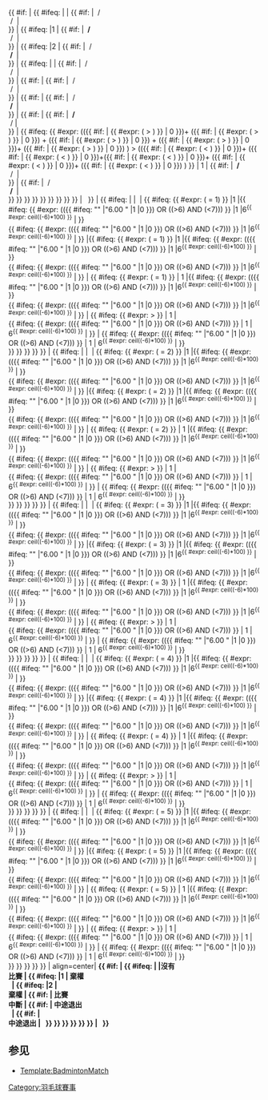 {{ #if: {{{T1P1|}}} | {{ #ifeq: {{{np}}} | | {{ #if: {{{T1P2|}}} | {{{T1P1}}}&nbsp;/&nbsp;{{{T1P2}}}<br />{{{T2P1}}}&nbsp;/&nbsp;{{{T2P2}}} | {{{T1P1}}}<br />{{{T2P1}}} }} | {{ #ifeq: {{{wo}}} |1 | {{ #if: {{{T1P2|}}} | '''{{{T1P1}}}&nbsp;/&nbsp;{{{T1P2}}}'''<br />{{{T2P1}}}&nbsp;/&nbsp;{{{T2P2}}} | '''{{{T1P1}}}'''<br />{{{T2P1}}} }} | {{ #ifeq: {{{wo}}} |2 | {{ #if: {{{T1P2|}}} | {{{T1P1}}}&nbsp;/&nbsp;{{{T1P2}}}<br />'''{{{T2P1}}}&nbsp;/&nbsp;{{{T2P2}}}''' | {{{T1P1}}}<br />'''{{{T2P1}}}''' }} | {{ #ifeq: {{{1}}} | | {{ #if: {{{T1P2|}}} | {{{T1P1}}}&nbsp;/&nbsp;{{{T1P2}}}<br />{{{T2P1}}}&nbsp;/&nbsp;{{{T2P2}}} | {{{T1P1}}}<br />{{{T2P1}}} }} | {{ #if: {{{nc|}}} | {{ #if: {{{T1P2|}}} | {{{T1P1}}}&nbsp;/&nbsp;{{{T1P2}}}<br />{{{T2P1}}}&nbsp;/&nbsp;{{{T2P2}}} | {{{T1P1}}}<br />{{{T2P1}}} }} | {{ #if: {{{re1|}}} | {{ #if: {{{T1P2|}}} | {{{T1P1}}}&nbsp;/&nbsp;{{{T1P2}}}<br />'''{{{T2P1}}}&nbsp;/&nbsp;{{{T2P2}}}''' | {{{T1P1}}}<br />'''{{{T2P1}}}''' }} | {{ #if: {{{re2|}}} | {{ #if: {{{T1P2|}}} | '''{{{T1P1}}}&nbsp;/&nbsp;{{{T1P2}}}'''<br />{{{T2P1}}}&nbsp;/&nbsp;{{{T2P2}}}| '''{{{T1P1}}}'''<br />{{{T2P1}}} }} | {{ #ifeq: {{ #expr: (({{ #if: {{{1|}}} | {{ #expr: ({{{1}}} > {{{6}}}) }} | 0 }})+ ({{ #if: {{{2|}}} | {{ #expr: ({{{2}}} > {{{7}}}) }} | 0 }}) + ({{ #if: {{{3|}}} | {{ #expr: ({{{3}}} > {{{8}}}) }} | 0 }}) + ({{ #if: {{{4|}}} | {{ #expr: ({{{4}}} > {{{9}}}) }} | 0 }})+ ({{ #if: {{{5|}}} | {{ #expr: ({{{5}}} > {{{10}}}) }} | 0 }}) ) > (({{ #if: {{{6|}}} | {{ #expr: ({{{1}}} < {{{6}}}) }} | 0 }})+ ({{ #if: {{{7|}}} | {{ #expr: ({{{2}}} < {{{7}}}) }} | 0 }})+({{ #if: {{{8|}}} | {{ #expr: ({{{3}}} < {{{8}}}) }} | 0 }})+ ({{ #if: {{{9|}}} | {{ #expr: ({{{4}}} < {{{9}}}) }} | 0 }})+ ({{ #if: {{{10|}}} | {{ #expr: ({{{5}}} < {{{10}}}) }} | 0 }}) ) }} | 1 | {{ #if: {{{T1P2|}}} | '''{{{T1P1}}}&nbsp;/&nbsp;{{{T1P2}}}'''<br />{{{T2P1}}}&nbsp;/&nbsp;{{{T2P2}}} | '''{{{T1P1}}}'''<br />{{{T2P1}}} }} | {{ #if: {{{T1P2|}}} | {{{T1P1}}}&nbsp;/&nbsp;{{{T1P2}}}<br />'''{{{T2P1}}}&nbsp;/&nbsp;{{{T2P2}}}''' | {{{T1P1}}}<br />'''{{{T2P1}}}'''}} }} }} }} }} }} }} }} }} | &nbsp; }}
| {{ #ifeq: {{{1|}}} | |&nbsp; | {{ #ifeq: {{ #expr: ({{{nc|}}} = 1) }} |1 |{{ #ifeq: {{ #expr: (({{ #ifeq: "{{{1}}}" |"6.00 " |1 |0 }}) OR (({{{1}}}>6) AND ({{{1}}}<7))) }} |1 |6<sup>{{ #expr: ceil(({{{1}}}-6)*100) }}</sup> |{{{1}}} }}<br />{{ #ifeq: {{ #expr: (({{ #ifeq: "{{{1}}}" |"6.00 " |1 |0 }}) OR (({{{1}}}>6) AND ({{{1}}}<7))) }} |1 |6<sup>{{ #expr: ceil(({{{6}}}-6)*100) }}</sup> |{{{6}}} }} |{{ #ifeq: {{ #expr: ({{{re1|}}} = 1) }} |1 |{{ #ifeq: {{ #expr: (({{ #ifeq: "{{{1}}}" |"6.00 " |1 |0 }}) OR (({{{1}}}>6) AND ({{{1}}}<7))) }} |1 |6<sup>{{ #expr: ceil(({{{1}}}-6)*100) }}</sup> |{{{1}}} }}<br />{{ #ifeq: {{ #expr: (({{ #ifeq: "{{{6}}}" |"6.00 " |1 |0 }}) OR (({{{6}}}>6) AND ({{{6}}}<7))) }} |1 |6<sup>{{ #expr: ceil(({{{6}}}-6)*100) }}</sup> |{{{6}}} }} | {{ #ifeq: {{ #expr: ({{{re2|}}} = 1) }} | 1 |{{ #ifeq: {{ #expr: (({{ #ifeq: "{{{1}}}" |"6.00 " |1 |0 }}) OR (({{{1}}}>6) AND ({{{1}}}<7))) }} |1 |6<sup>{{ #expr: ceil(({{{1}}}-6)*100) }}</sup> |{{{1}}} }}<br />{{ #ifeq: {{ #expr: (({{ #ifeq: "{{{6}}}" |"6.00 " |1 |0 }}) OR (({{{6}}}>6) AND ({{{6}}}<7))) }} |1 |6<sup>{{ #expr: ceil(({{{6}}}-6)*100) }}</sup> |{{{6}}} }} | {{ #ifeq: {{ #expr: {{{1}}} > {{{6}}} }} | 1 | '''{{{1}}}''' <br /> {{ #ifeq: {{ #expr: (({{ #ifeq: "{{{6}}}" |"6.00 " |1 |0 }}) OR (({{{6}}}>6) AND ({{{6}}}<7))) }} | 1 | 6<sup>{{ #expr: ceil(({{{6}}}-6)*100) }}</sup> | {{{6}}} }} | {{ #ifeq: {{ #expr: (({{ #ifeq: "{{{1}}}" |"6.00 " |1 |0 }}) OR (({{{1}}}>6) AND ({{{1}}}<7))) }} | 1 | 6<sup>{{ #expr: ceil(({{{1}}}-6)*100) }}</sup> | {{{1}}} }} <br /> '''{{{6}}}''' }} }} }} }} }}
| {{ #ifeq: {{{2|}}} | |&nbsp; | {{ #ifeq: {{ #expr: ({{{nc|}}} = 2) }} |1 |{{ #ifeq: {{ #expr: (({{ #ifeq: "{{{2}}}" |"6.00 " |1 |0 }}) OR (({{{2}}}>6) AND ({{{2}}}<7))) }} |1 |6<sup>{{ #expr: ceil(({{{2}}}-6)*100) }}</sup> |{{{2}}} }}<br />{{ #ifeq: {{ #expr: (({{ #ifeq: "{{{2}}}" |"6.00 " |1 |0 }}) OR (({{{2}}}>6) AND ({{{2}}}<7))) }} |1 |6<sup>{{ #expr: ceil(({{{7}}}-6)*100) }}</sup> |{{{7}}} }} |{{ #ifeq: {{ #expr: ({{{re1|}}} = 2) }} |1 |{{ #ifeq: {{ #expr: (({{ #ifeq: "{{{2}}}" |"6.00 " |1 |0 }}) OR (({{{2}}}>6) AND ({{{2}}}<7))) }} |1 |6<sup>{{ #expr: ceil(({{{2}}}-6)*100) }}</sup> |{{{2}}} }}<br />{{ #ifeq: {{ #expr: (({{ #ifeq: "{{{7}}}" |"6.00 " |1 |0 }}) OR (({{{7}}}>6) AND ({{{7}}}<7))) }} |1 |6<sup>{{ #expr: ceil(({{{7}}}-6)*100) }}</sup> |{{{7}}} }} | {{ #ifeq: {{ #expr: ({{{re2|}}} = 2) }} | 1 |{{ #ifeq: {{ #expr: (({{ #ifeq: "{{{2}}}" |"6.00 " |1 |0 }}) OR (({{{2}}}>6) AND ({{{2}}}<7))) }} |1 |6<sup>{{ #expr: ceil(({{{2}}}-6)*100) }}</sup> |{{{2}}} }}<br />{{ #ifeq: {{ #expr: (({{ #ifeq: "{{{7}}}" |"6.00 " |1 |0 }}) OR (({{{7}}}>6) AND ({{{7}}}<7))) }} |1 |6<sup>{{ #expr: ceil(({{{7}}}-6)*100) }}</sup> |{{{7}}} }} | {{ #ifeq: {{ #expr: {{{2}}} > {{{7}}} }} | 1 | '''{{{2}}}''' <br /> {{ #ifeq: {{ #expr: (({{ #ifeq: "{{{7}}}" |"6.00 " |1 |0 }}) OR (({{{7}}}>6) AND ({{{7}}}<7))) }} | 1 | 6<sup>{{ #expr: ceil(({{{7}}}-6)*100) }}</sup> | {{{7}}} }} | {{ #ifeq: {{ #expr: (({{ #ifeq: "{{{2}}}" |"6.00 " |1 |0 }}) OR (({{{2}}}>6) AND ({{{2}}}<7))) }} | 1 | 6<sup>{{ #expr: ceil(({{{2}}}-6)*100) }}</sup> | {{{2}}} }} <br /> '''{{{7}}}''' }} }} }} }} }}
| {{ #ifeq: {{{3|}}} | |&nbsp; | {{ #ifeq: {{ #expr: ({{{nc|}}} = 3) }} |1 |{{ #ifeq: {{ #expr: (({{ #ifeq: "{{{3}}}" |"6.00 " |1 |0 }}) OR (({{{3}}}>6) AND ({{{3}}}<7))) }} |1 |6<sup>{{ #expr: ceil(({{{3}}}-6)*100) }}</sup> |{{{3}}} }}<br />{{ #ifeq: {{ #expr: (({{ #ifeq: "{{{3}}}" |"6.00 " |1 |0 }}) OR (({{{3}}}>6) AND ({{{3}}}<7))) }} |1 |6<sup>{{ #expr: ceil(({{{8}}}-6)*100) }}</sup> |{{{8}}} }} |{{ #ifeq: {{ #expr: ({{{re1|}}} = 3) }} |1 |{{ #ifeq: {{ #expr: (({{ #ifeq: "{{{3}}}" |"6.00 " |1 |0 }}) OR (({{{3}}}>6) AND ({{{3}}}<7))) }} |1 |6<sup>{{ #expr: ceil(({{{3}}}-6)*100) }}</sup> |{{{3}}} }}<br />{{ #ifeq: {{ #expr: (({{ #ifeq: "{{{8}}}" |"6.00 " |1 |0 }}) OR (({{{8}}}>6) AND ({{{8}}}<7))) }} |1 |6<sup>{{ #expr: ceil(({{{8}}}-6)*100) }}</sup> |{{{8}}} }} | {{ #ifeq: {{ #expr: ({{{re2|}}} = 3) }} | 1 |{{ #ifeq: {{ #expr: (({{ #ifeq: "{{{3}}}" |"6.00 " |1 |0 }}) OR (({{{3}}}>6) AND ({{{3}}}<7))) }} |1 |6<sup>{{ #expr: ceil(({{{3}}}-6)*100) }}</sup> |{{{3}}} }}<br />{{ #ifeq: {{ #expr: (({{ #ifeq: "{{{8}}}" |"6.00 " |1 |0 }}) OR (({{{8}}}>6) AND ({{{8}}}<7))) }} |1 |6<sup>{{ #expr: ceil(({{{8}}}-6)*100) }}</sup> |{{{8}}} }} | {{ #ifeq: {{ #expr: {{{3}}} > {{{8}}} }} | 1 | '''{{{3}}}''' <br /> {{ #ifeq: {{ #expr: (({{ #ifeq: "{{{8}}}" |"6.00 " |1 |0 }}) OR (({{{8}}}>6) AND ({{{8}}}<7))) }} | 1 | 6<sup>{{ #expr: ceil(({{{8}}}-6)*100) }}</sup> | {{{8}}} }} | {{ #ifeq: {{ #expr: (({{ #ifeq: "{{{3}}}" |"6.00 " |1 |0 }}) OR (({{{3}}}>6) AND ({{{3}}}<7))) }} | 1 | 6<sup>{{ #expr: ceil(({{{3}}}-6)*100) }}</sup> | {{{3}}} }} <br /> '''{{{8}}}''' }} }} }} }} }}
| {{ #ifeq: {{{4|}}} | |&nbsp; | {{ #ifeq: {{ #expr: ({{{nc|}}} = 4) }} |1 |{{ #ifeq: {{ #expr: (({{ #ifeq: "{{{4}}}" |"6.00 " |1 |0 }}) OR (({{{4}}}>6) AND ({{{4}}}<7))) }} |1 |6<sup>{{ #expr: ceil(({{{4}}}-6)*100) }}</sup> |{{{4}}} }}<br />{{ #ifeq: {{ #expr: (({{ #ifeq: "{{{4}}}" |"6.00 " |1 |0 }}) OR (({{{4}}}>6) AND ({{{4}}}<7))) }} |1 |6<sup>{{ #expr: ceil(({{{9}}}-6)*100) }}</sup> |{{{9}}} }} |{{ #ifeq: {{ #expr: ({{{re1|}}} = 4) }} |1 |{{ #ifeq: {{ #expr: (({{ #ifeq: "{{{4}}}" |"6.00 " |1 |0 }}) OR (({{{4}}}>6) AND ({{{4}}}<7))) }} |1 |6<sup>{{ #expr: ceil(({{{4}}}-6)*100) }}</sup> |{{{4}}} }}<br />{{ #ifeq: {{ #expr: (({{ #ifeq: "{{{9}}}" |"6.00 " |1 |0 }}) OR (({{{9}}}>6) AND ({{{9}}}<7))) }} |1 |6<sup>{{ #expr: ceil(({{{9}}}-6)*100) }}</sup> |{{{9}}} }} | {{ #ifeq: {{ #expr: ({{{re2|}}} = 4) }} | 1 |{{ #ifeq: {{ #expr: (({{ #ifeq: "{{{4}}}" |"6.00 " |1 |0 }}) OR (({{{4}}}>6) AND ({{{4}}}<7))) }} |1 |6<sup>{{ #expr: ceil(({{{4}}}-6)*100) }}</sup> |{{{4}}} }}<br />{{ #ifeq: {{ #expr: (({{ #ifeq: "{{{9}}}" |"6.00 " |1 |0 }}) OR (({{{9}}}>6) AND ({{{9}}}<7))) }} |1 |6<sup>{{ #expr: ceil(({{{9}}}-6)*100) }}</sup> |{{{9}}} }} | {{ #ifeq: {{ #expr: {{{4}}} > {{{9}}} }} | 1 | '''{{{4}}}''' <br /> {{ #ifeq: {{ #expr: (({{ #ifeq: "{{{9}}}" |"6.00 " |1 |0 }}) OR (({{{9}}}>6) AND ({{{9}}}<7))) }} | 1 | 6<sup>{{ #expr: ceil(({{{9}}}-6)*100) }}</sup> | {{{9}}} }} | {{ #ifeq: {{ #expr: (({{ #ifeq: "{{{4}}}" |"6.00 " |1 |0 }}) OR (({{{4}}}>6) AND ({{{4}}}<7))) }} | 1 | 6<sup>{{ #expr: ceil(({{{4}}}-6)*100) }}</sup> | {{{4}}} }} <br /> '''{{{9}}}''' }} }} }} }} }}
| {{ #ifeq: {{{5|}}} | |&nbsp; | {{ #ifeq: {{ #expr: ({{{nc|}}} = 5) }} |1 |{{ #ifeq: {{ #expr: (({{ #ifeq: "{{{5}}}" |"6.00 " |1 |0 }}) OR (({{{5}}}>6) AND ({{{5}}}<7))) }} |1 |6<sup>{{ #expr: ceil(({{{5}}}-6)*100) }}</sup> |{{{5}}} }}<br />{{ #ifeq: {{ #expr: (({{ #ifeq: "{{{5}}}" |"6.00 " |1 |0 }}) OR (({{{5}}}>6) AND ({{{5}}}<7))) }} |1 |6<sup>{{ #expr: ceil(({{{10}}}-6)*100) }}</sup> |{{{10}}} }} |{{ #ifeq: {{ #expr: ({{{re1|}}} = 5) }} |1 |{{ #ifeq: {{ #expr: (({{ #ifeq: "{{{5}}}" |"6.00 " |1 |0 }}) OR (({{{5}}}>6) AND ({{{5}}}<7))) }} |1 |6<sup>{{ #expr: ceil(({{{5}}}-6)*100) }}</sup> |{{{5}}} }}<br />{{ #ifeq: {{ #expr: (({{ #ifeq: "{{{10}}}" |"6.00 " |1 |0 }}) OR (({{{10}}}>6) AND ({{{10}}}<7))) }} |1 |6<sup>{{ #expr: ceil(({{{10}}}-6)*100) }}</sup> |{{{10}}} }} | {{ #ifeq: {{ #expr: ({{{re2|}}} = 5) }} | 1 |{{ #ifeq: {{ #expr: (({{ #ifeq: "{{{5}}}" |"6.00 " |1 |0 }}) OR (({{{5}}}>6) AND ({{{5}}}<7))) }} |1 |6<sup>{{ #expr: ceil(({{{5}}}-6)*100) }}</sup> |{{{5}}} }}<br />{{ #ifeq: {{ #expr: (({{ #ifeq: "{{{10}}}" |"6.00 " |1 |0 }}) OR (({{{10}}}>6) AND ({{{10}}}<7))) }} |1 |6<sup>{{ #expr: ceil(({{{10}}}-6)*100) }}</sup> |{{{10}}} }} | {{ #ifeq: {{ #expr: {{{5}}} > {{{10}}} }} | 1 | '''{{{5}}}''' <br /> {{ #ifeq: {{ #expr: (({{ #ifeq: "{{{10}}}" |"6.00 " |1 |0 }}) OR (({{{10}}}>6) AND ({{{10}}}<7))) }} | 1 | 6<sup>{{ #expr: ceil(({{{10}}}-6)*100) }}</sup> | {{{10}}} }} | {{ #ifeq: {{ #expr: (({{ #ifeq: "{{{5}}}" |"6.00 " |1 |0 }}) OR (({{{5}}}>6) AND ({{{5}}}<7))) }} | 1 | 6<sup>{{ #expr: ceil(({{{5}}}-6)*100) }}</sup> | {{{5}}} }} <br /> '''{{{10}}}''' }} }} }} }} }}
| align=center| '''{{ #if: {{{T1P1|}}} | {{ #ifeq: {{{np}}} | |沒有<br/>比賽 | {{ #ifeq: {{{wo}}} |1 | 棄權<br />&nbsp; | {{ #ifeq: {{{wo}}} |2 | &nbsp;<br />棄權 | {{ #if: {{{nc|}}} | 比賽<br/>中斷 | {{ #if: {{{re1|}}} | 中途退出 <br />&nbsp; | {{ #if: {{{re2|}}} | &nbsp;<br />中途退出 | &nbsp; }} }} }} }} }} }} | &nbsp; }}'''
<noinclude>
==参见==
*[[Template:BadmintonMatch]]
[[Category:羽毛球模板|{{PAGENAME}}]]
[[Category:羽毛球賽事]]
</noinclude>